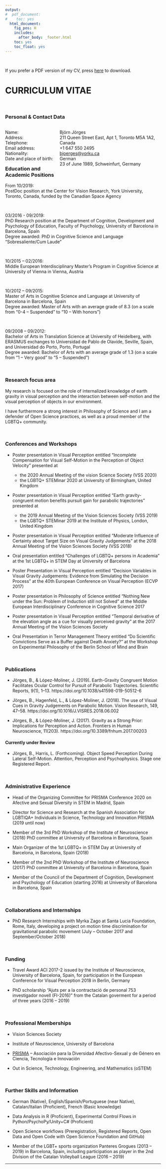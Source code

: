 ---
output:
#  pdf_document:
#    toc: yes
  html_document:
    fig_pos: H
    includes:
      after_body: _footer.html
    toc: yes
    toc_float: yes
---

<style>
.column-left{
  float: left;
  width: 35%;
  text-align: left;
}


.column-right{
  float: right;
  width: 65%;
  text-align: left;
}
</style>

<br>

If you prefer a PDF version of my CV, press [here](https://github.com/b-jorges/rmarkdown-website-tutorial/raw/gh-pages/CV.pdf) to download.

# CURRICULUM VITAE

<br>

### Personal & Contact Data

<div class="column-left">
Name: <br>
Address: <br>
Telephone: <br>
Email address: <br>
Nationality: <br>
Date and place of birth: <br>
</div>



<div class="column-right">
Björn Jörges <br>
211 Queen Street East, Apt 1, Toronto M5A 1A2, Canada <br>
+1 647 550 2495 <br>
[bjoerges@yorku.ca](mailto:bjoerges@yorku.ca) <br>
German <br>
23 of June 1989, Schweinfurt, Germany <br>
</div>

<br>

<style>
  .col2 {
    columns: 2 200px;         /* number of columns and width in pixels*/
    -webkit-columns: 2 200px; /* chrome, safari */
    -moz-columns: 2 200px;    /* firefox */
  }
  .col3 {
    columns: 3 100px;
    -webkit-columns: 3 100px;
    -moz-columns: 3 100px;
  }
</style>



### Education and Academic Positions


<div class="row">
  <div class="col-md-4" markdown ="1">
  From 10/2019:
  </div>
  <div class="col-md-8" markdown ="1">
  PostDoc position at the Center for Vision Research, York University, Toronto, Canada, funded by the Canadian Space Agency
  </div>
</div>

<br>

<div class="row">
  <div class="col-md-4" markdown ="1">
  03/2016 - 09/2019:
  </div>
  <div class="col-md-8" markdown ="1">
  PhD Research position at the Department of Cognition, Development and Psychology of Education, Faculty of Psychology, University of Barcelona in Barcelona, Spain <br>
  Degree awarded: PhD in Cognitive Science and Language "Sobresaliente/Cum Laude"  
  </div>
</div>

<br>


<div class="row">
  <div class="col-md-4" markdown ="1">
  10/2015 – 02/2016:
  </div>
  <div class="col-md-8" markdown ="1">
  Middle European Interdisciplinary Master’s Program in Cognitive Science at University of Vienna in Vienna, Austria <br>
  </div>
</div>

<br>

  
<div class="row">
  <div class="col-md-4" markdown ="1">
  10/2012 – 09/2015:
  </div>
  <div class="col-md-8" markdown ="1">
  Master of Arts in Cognitive Science and Language at University of Barcelona in Barcelona, Spain <br>
Degree awarded: Master of Arts with an average grade of 8.3 (on a scale from “0-4 – Suspended” to “10 – With honors”) 
  </div>
</div>

<br>

<div class="row">
  <div class="col-md-4" markdown ="1">
  09/2008 – 09/2012:
  </div>
  <div class="col-md-8" markdown ="1">
  Bachelor of Arts in Translation Science at University of Heidelberg, with ERASMUS exchanges to Universidad de Pablo de Olavide, Seville, Spain, and Universidad do Porto, Porto, Portugal <br>
Degree awarded: Bachelor of Arts with an average grade of 1.3 (on a scale from “1 – Very good” to “5 – Suspended”) <br>
  </div>
</div>

<br>


### Research focus area

My research is focused on the role of internalized knowledge of earth gravity in visual perception and the interaction between self-motion and the visual perception of objects in our environment.

I have furthermore a strong interest in Philosophy of Science and I am a defender of Open Science practices, as well as a proud member of the LGBTQ+ community.

<br>

### Conferences and Workshops

- Poster presentation in Visual Perception entitled “Incomplete Compensation for Visual Self-Motion in the Perception of Object Velocity" presented at 
  - the 2020 Annual Meeting of the vision Science Society (VSS 2020)  
  - the LGBTQ+ STEMinar 2020 at University of Birmingham, United Kingdom

- Poster presentation in Visual Perception entitled “Earth gravity-congruent motion benefits pursuit gain for parabolic trajectories” presented at 
  - the 2019 Annual Meeting of the Vision Sciences Society (VSS 2019)
  - the LGBTQ+ STEMinar 2019 at the Institute of Physics, London, United Kingdom
  
- Poster presentation in Visual Perception entitled “Moderate Influence of Certainty about Target Size on Visual Gravity Judgements” at the 2018 Annual Meeting of the Vision Sciences Society (VSS 2018)

- Oral presentation entitled “Challenges of LGBTQ+ persons in Academia” at the 1st LGBTQ+ in STEM Day at University of Barcelona

- Poster Presentation in Visual Perception entitled “Decision Variables in Visual Gravity Judgements: Evidence from Simulating the Decision Process” at the 40th European Conference on Visual Perception (ECVP 2017)

- Poster presentation in Philosophy of Science entitled “Nothing New under the Sun: Problem of Induction still not Solved” at the Middle European Interdisciplinary Conference in Cognitive Science 2017

- Poster presentation in Visual Perception entitled “Temporal derivative of the elevation angle as a cue for visually perceived gravity” at the 2017 Annual Meeting of the Vision Sciences Society

- Oral Presentation in Terror Management Theory entitled “Do Scientific Convictions Serve as a Buffer against Death Anxiety?” at the Workshop on Experimental Philosophy of the Berlin School of Mind and Brain

<br>

### Publications

- Jörges, B., & López-Moliner, J. (2019). Earth-Gravity Congruent Motion Facilitates Ocular Control for Pursuit of Parabolic Trajectories. Scientific Reports, 9(1), 1–13. https://doi.org/10.1038/s41598-019-50512-6


- Jörges, B., Hagenfeld, L., & López-Moliner, J. (2018). The use of Visual Cues in Gravity Judgements on Parabolic Motion. Vision Research, 149, 47–58. https://doi.org/10.1016/J.VISRES.2018.06.002


- Jörges, B., & López-Moliner, J. (2017). Gravity as a Strong Prior: Implications for Perception and Action. Frontiers in Human Neuroscience, 11(203). https://doi.org/10.3389/fnhum.2017.00203

#### Currently under Review

- Jörges, B., Harris, L. (Forthcoming). Object Speed Perception During Lateral Self-Motion. Attention, Perception and Psychophysics. Stage one Registered Report.

<br>

### Administrative Experience

- Head of the Organizing Committee for PRISMA Conference 2020 on Afective and Sexual Diversity in STEM in Madrid, Spain


- Director for Science and Research at the Spanish Association for LGBTIQA+ Individuals in Science, Technology and Innovation PRISMA (2019 until now)


- Member of the 3rd PhD Workshop of the Institute of Neuroscience (2018) PhD committee at University of Barcelona in Barcelona, Spain


- Main Organizer of the 1st LGBTQ+ in STEM Day at University of Barcelona, in Barcelona, Spain (2018)


- Member of the 2nd PhD Workshop of the Institute of Neuroscience (2017) PhD committee at University of Barcelona in Barcelona, Spain


- Member of the Council of the Department of Cognition, Development and Psychology of Education (starting 2016) at University of Barcelona in Barcelona, Spain

<br>

### Collaborations and Internships


- PhD Research Internships with Myrka Zago at Santa Lucia Foundation, Rome, Italy, developing a project on motion time discrimination for gravitational parabolic movement (July – October 2017 and September/October 2018)

<br>

### Funding

- Travel Award ACI 2017-2 issued by the Institute of Neuroscience, University of Barcelona, Spain, for participation in the European Conference for Visual Perception 2018 in Berlin, Germany

- PhD scholarship “Ajuts per a la contractació de personal 753 investigador novell (FI-2016)” from the Catalan goverment for a period of three years (2016 – 2019)

<br>

### Professional Memberships

- Vision Sciences Society

- Institute of Neuroscience, University of Barcelona

- [PRISMA](./PRISMA.html) – Asociación para la Diversidad Afectivo-Sexual y de Género en Ciencia, Tecnología e Innovación

- Out in Science, Technology, Engineering, and Mathematics (oSTEM)

<br>

### Further Skills and Information

- German (Native), English/Spanish/Portuguese (near Native), Catalan/Italian (Proficient), French (Basic knowledge)

- Data Analysis in R (Proficient), Experimental Control Flows in Python/PsychoPy/Unity+C# (Proficient)

- Open Science workflows (Preregistration, Registered Reports, Open Data and Open Code with Open Science Foundation and GitHub)

- Member of the LGBT+ sports organization Panteres Grogues (2013 – 2019) in Barcelona, Spain, including participation as player in the 2nd Division of the Catalan Volleyball League (2016 – 2019)

---
